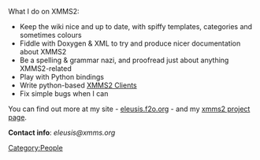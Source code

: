 {{Navbar}}

What I do on XMMS2:

* Keep the wiki nice and up to date, with spiffy templates, categories and sometimes colours
* Fiddle with Doxygen & XML to try and produce nicer documentation about XMMS2
* Be a spelling & grammar nazi, and proofread just about anything XMMS2-related
* Play with Python bindings
* Write python-based [[XMMS2 Clients]]
* Fix simple bugs when I can

You can find out more at my site - [http://eleusis.f2o.org eleusis.f2o.org] - and my [http://eleusis.f2o.org/projects/xmms2/ xmms2 project page].

'''Contact info''': ''eleusis@xmms.org''

[[Category:People]]